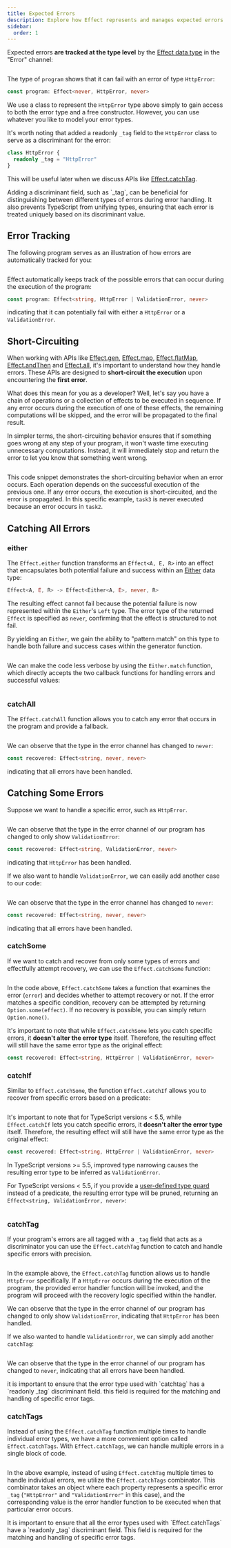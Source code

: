 ```yaml
---
title: Expected Errors
description: Explore how Effect represents and manages expected errors. Learn about creating error instances, tracking errors at the type level, and the short-circuiting behavior of Effect programs. Discover techniques to catch and recover from errors, and gain insights into error handling strategies using Effect's powerful combinators.
sidebar:
  order: 1
---
```



Expected errors **are tracked at the type level** by the [Effect data type](/getting-started/the-effect-type/) in the "Error" channel:

```ts file=<rootDir>/expected-errors/program.ts

```

The type of `program` shows that it can fail with an error of type `HttpError`:

```ts "HttpError" showLineNumbers=false
const program: Effect<never, HttpError, never>
```

We use a class to represent the `HttpError` type above simply to gain access
to both the error type and a free constructor. However, you can use whatever
you like to model your error types.

It's worth noting that added a readonly `_tag` field to the `HttpError` class to serve as a discriminant for the error:

```ts "readonly _tag" showLineNumbers=false
class HttpError {
  readonly _tag = "HttpError"
}
```

This will be useful later when we discuss APIs like [Effect.catchTag](#catchtag).

<Aside type="tip">
  Adding a discriminant field, such as `_tag`, can be beneficial for
  distinguishing between different types of errors during error handling. It
  also prevents TypeScript from unifying types, ensuring that each error is
  treated uniquely based on its discriminant value.
</Aside>

## Error Tracking

The following program serves as an illustration of how errors are automatically tracked for you:

<div style="display: none;">

</div>

```ts file=<rootDir>/expected-errors/error-tracking.ts

```

Effect automatically keeps track of the possible errors that can occur during the execution of the program:

```ts "HttpError | ValidationError" showLineNumbers=false
const program: Effect<string, HttpError | ValidationError, never>
```

indicating that it can potentially fail with either a `HttpError` or a `ValidationError`.

## Short-Circuiting

When working with APIs like [Effect.gen](/getting-started/using-generators/#understanding-effectgen), [Effect.map](/getting-started/building-pipelines/#map), [Effect.flatMap](/getting-started/building-pipelines/#flatmap), [Effect.andThen](/getting-started/building-pipelines/#andthen) and [Effect.all](/getting-started/building-pipelines/#all), it's important to understand how they handle errors.
These APIs are designed to **short-circuit the execution** upon encountering the **first error**.

What does this mean for you as a developer? Well, let's say you have a chain of operations or a collection of effects to be executed in sequence. If any error occurs during the execution of one of these effects, the remaining computations will be skipped, and the error will be propagated to the final result.

In simpler terms, the short-circuiting behavior ensures that if something goes wrong at any step of your program, it won't waste time executing unnecessary computations. Instead, it will immediately stop and return the error to let you know that something went wrong.

```ts file=<rootDir>/expected-errors/short-circuiting.ts

```

This code snippet demonstrates the short-circuiting behavior when an error occurs.
Each operation depends on the successful execution of the previous one.
If any error occurs, the execution is short-circuited, and the error is propagated.
In this specific example, `task3` is never executed because an error occurs in `task2`.

## Catching All Errors

### either

The `Effect.either` function transforms an `Effect<A, E, R>` into an effect that encapsulates both potential failure and success within an [Either](/data-types/either) data type:

```ts showLineNumbers=false
Effect<A, E, R> -> Effect<Either<A, E>, never, R>
```

The resulting effect cannot fail because the potential failure is now represented within the `Either`'s `Left` type.
The error type of the returned `Effect` is specified as `never`, confirming that the effect is structured to not fail.

By yielding an `Either`, we gain the ability to "pattern match" on this type to handle both failure and success cases within the generator function.

```ts collapse={3-21} file=<rootDir>/expected-errors/either-if.ts

```

We can make the code less verbose by using the `Either.match` function, which directly accepts the two callback functions for handling errors and successful values:

```ts collapse={3-21} file=<rootDir>/expected-errors/either-match.ts

```

### catchAll

The `Effect.catchAll` function allows you to catch any error that occurs in the program and provide a fallback.

```ts collapse={3-21} file=<rootDir>/expected-errors/catchAll.ts

```

We can observe that the type in the error channel has changed to `never`:

```ts showLineNumbers=false
const recovered: Effect<string, never, never>
```

indicating that all errors have been handled.

## Catching Some Errors

Suppose we want to handle a specific error, such as `HttpError`.

```ts collapse={3-21} file=<rootDir>/expected-errors/catch-some-if-http-error.ts

```

We can observe that the type in the error channel of our program has changed to only show `ValidationError`:

```ts "ValidationError" showLineNumbers=false
const recovered: Effect<string, ValidationError, never>
```

indicating that `HttpError` has been handled.

If we also want to handle `ValidationError`, we can easily add another case to our code:

```ts collapse={1-21} {29-31} file=<rootDir>/expected-errors/catch-some-if-all.ts

```

We can observe that the type in the error channel has changed to `never`:

```ts showLineNumbers=false
const recovered: Effect<string, never, never>
```

indicating that all errors have been handled.

### catchSome

If we want to catch and recover from only some types of errors and effectfully attempt recovery, we can use the `Effect.catchSome` function:

```ts collapse={3-21} file=<rootDir>/expected-errors/catchSome.ts

```

In the code above, `Effect.catchSome` takes a function that examines the error (`error`) and decides whether to attempt recovery or not. If the error matches a specific condition, recovery can be attempted by returning `Option.some(effect)`. If no recovery is possible, you can simply return `Option.none()`.

It's important to note that while `Effect.catchSome` lets you catch specific errors, it **doesn't alter the error type** itself.
Therefore, the resulting effect will still have the same error type as the original effect:

```ts "HttpError | ValidationError" showLineNumbers=false
const recovered: Effect<string, HttpError | ValidationError, never>
```

### catchIf

Similar to `Effect.catchSome`, the function `Effect.catchIf` allows you to recover from specific errors based on a predicate:

```ts collapse={3-21} file=<rootDir>/expected-errors/catchIf.ts

```

It's important to note that for TypeScript versions < 5.5, while `Effect.catchIf` lets you catch specific errors, it **doesn't alter the error type** itself.
Therefore, the resulting effect will still have the same error type as the original effect:

```ts "HttpError | ValidationError" showLineNumbers=false
const recovered: Effect<string, HttpError | ValidationError, never>
```

In TypeScript versions >= 5.5, improved type narrowing causes the resulting error type to be inferred as `ValidationError`.

For TypeScript versions < 5.5, if you provide a [user-defined type guard](https://www.typescriptlang.org/docs/handbook/2/narrowing.html#using-type-predicates) instead of a predicate, the resulting error type will be pruned, returning an `Effect<string, ValidationError, never>`:

```ts collapse={1-21} {25} file=<rootDir>/expected-errors/catchIf-guard.ts

```

### catchTag

If your program's errors are all tagged with a `_tag` field that acts as a discriminator you can use the `Effect.catchTag` function to catch and handle specific errors with precision.

```ts collapse={3-21} file=<rootDir>/expected-errors/catchTag-http-error.ts

```

In the example above, the `Effect.catchTag` function allows us to handle `HttpError` specifically.
If a `HttpError` occurs during the execution of the program, the provided error handler function will be invoked,
and the program will proceed with the recovery logic specified within the handler.

We can observe that the type in the error channel of our program has changed to only show `ValidationError`,
indicating that `HttpError` has been handled.

If we also wanted to handle `ValidationError`, we can simply add another `catchTag`:

```ts collapse={1-21} {27-29} file=<rootDir>/expected-errors/catchTag-all.ts

```

We can observe that the type in the error channel of our program has changed to `never`,
indicating that all errors have been handled.

<Aside type="caution">
  it is important to ensure that the error type used with `catchtag` has a
  `readonly _tag` discriminant field. this field is required for the
  matching and handling of specific error tags.
</Aside>

### catchTags

Instead of using the `Effect.catchTag` function multiple times to handle individual error types, we have a more convenient option called `Effect.catchTags`. With `Effect.catchTags`, we can handle multiple errors in a single block of code.

```ts collapse={3-21} file=<rootDir>/expected-errors/catchTags.ts

```

In the above example, instead of using `Effect.catchTag` multiple times to handle individual errors, we utilize the `Effect.catchTags` combinator.
This combinator takes an object where each property represents a specific error `_tag` (`"HttpError"` and `"ValidationError"` in this case),
and the corresponding value is the error handler function to be executed when that particular error occurs.

<Aside type="caution">
  It is important to ensure that all the error types used with
  `Effect.catchTags` have a `readonly _tag` discriminant field. This field
  is required for the matching and handling of specific error tags.
</Aside>

